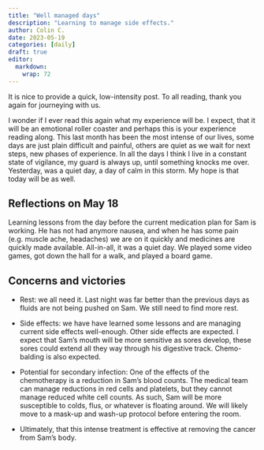 ```yaml
---
title: "Well managed days"
description: "Learning to manage side effects."
author: Colin C.
date: 2023-05-19
categories: [daily]
draft: true
editor: 
  markdown: 
    wrap: 72
---
```


It is nice to provide a quick, low-intensity post. To all reading, thank
you again for journeying with us.

I wonder if I ever read this again what my experience will be. I expect,
that it will be an emotional roller coaster and perhaps this is your
experience reading along. This last month has been the most intense of
our lives, some days are just plain difficult and painful, others are
quiet as we wait for next steps, new phases of experience. In all the
days I think I live in a constant state of vigilance, my guard is always
up, until something knocks me over. Yesterday, was a quiet day, a day of
calm in this storm. My hope is that today will be as well.

## Reflections on May 18

Learning lessons from the day before the current medication plan for Sam
is working. He has not had anymore nausea, and when he has some pain
(e.g. muscle ache, headaches) we are on it quickly and medicines are
quickly made available. All-in-all, it was a quiet day. We played some
video games, got down the hall for a walk, and played a board game.

## Concerns and victories

-   Rest: we all need it. Last night was far better than the previous
    days as fluids are not being pushed on Sam. We still need to find
    more rest.

-   Side effects: we have have learned some lessons and are managing
    current side effects well-enough. Other side effects are expected. I
    expect that Sam's mouth will be more sensitive as sores develop,
    these sores could extend all they way through his digestive track.
    Chemo-balding is also expected.

-   Potential for secondary infection: One of the effects of the
    chemotherapy is a reduction in Sam's blood counts. The medical team
    can manage reductions in red cells and platelets, but they cannot
    manage reduced white cell counts. As such, Sam will be more
    susceptible to colds, flus, or whatever is floating around. We will
    likely move to a mask-up and wash-up protocol before entering the
    room.

-   Ultimately, that this intense treatment is effective at removing the
    cancer from Sam's body.
